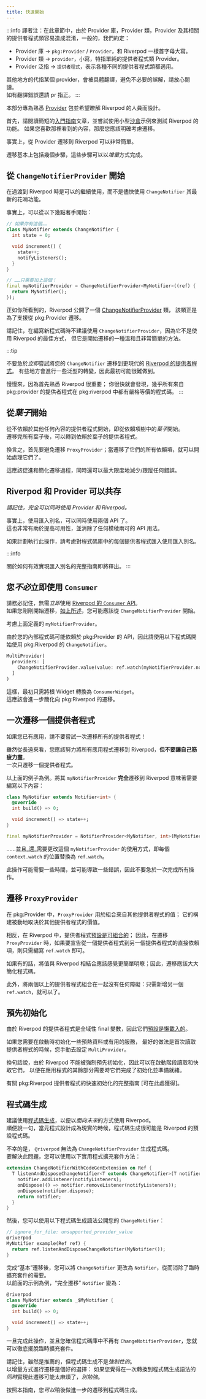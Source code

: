 ---
title: 快速開始
---

:::info
譯者注：在此章節中，由於 Provider 庫，Provider 類，Provider 及其相關的提供者程式類容易造成混淆，一般的，我們約定：  
- Provider 庫 -> `pkg:Provider` / `Provider`，和 Riverpod 一樣首字母大寫。
- Provider 類 -> `provider`，小寫，特指單純的提供者程式類 Provider。
- Provider 泛指 -> `提供者程式`，表示各種不同的提供者程式類都適用。

其他地方的代指某個 provider，會被具體翻譯，避免不必要的誤解，請放心閱讀。  
如有翻譯錯誤還請 pr 指正。
:::

<!---
This section is designed for people familiar with the [Provider] package who
wants to learn about Riverpod.
-->
本部分專為熟悉 [Provider] 包並希望瞭解 Riverpod 的人員而設計。

<!---
Before anything, read the short [getting started] article and try out the small
[sandbox] example to test Riverpod's features out. If you like what you see there, you should then
definitively consider a migration.
-->
首先，請閱讀簡短的[入門指南]文章，並嘗試使用小型[沙盒]示例來測試 Riverpod 的功能。
如果您喜歡那裡看到的內容，那麼您應該明確考慮遷移。

<!---
Indeed, migrating from Provider to Riverpod can be very straightforward.  
-->
事實上，從 Provider 遷移到 Riverpod 可以非常簡單。

<!---
Migrating basically consists in a few steps that can be done in an *incremental* way.
-->
遷移基本上包括幾個步驟，這些步驟可以以*增量*方式完成。

<!---
## Start with `ChangeNotifierProvider`
-->
## 從 `ChangeNotifierProvider` 開始

<!---
It's fine to keep using `ChangeNotifier` while transitioning towards Riverpod,
and not use its latest fancy features ASAP.
-->
在過渡到 Riverpod 時是可以的繼續使用，而不是儘快使用 `ChangeNotifier` 其最新的花哨功能。

<!---
Indeed, the following is perfectly fine to start with:
-->
事實上，可以從以下幾點著手開始：

```dart
// 如果你有這個……
class MyNotifier extends ChangeNotifier {
  int state = 0;

  void increment() {
    state++;
    notifyListeners();
  }
}

// ……只需要加上這個！
final myNotifierProvider = ChangeNotifierProvider<MyNotifier>((ref) {
  return MyNotifier();
});
```

<!---
As you can see Riverpod exposes a [ChangeNotifierProvider] class,
which is there precisely to support migrations from pkg:Provider.
-->
正如你所看到的，Riverpod 公開了一個 [ChangeNotifierProvider] 類，
該類正是為了支援從 pkg:Provider 遷移。

<!---
Keep in mind that this provider is not recommended when writing new code,
and it is not the best way to use Riverpod, but it's a gentle and very easy way to start your migration.
-->
請記住，在編寫新程式碼時不建議使用 `ChangeNotifierProvider`，因為它不是使用 Riverpod 的最佳方式，
但它是開始遷移的一種溫和且非常簡單的方法。

:::tip
<!---
There is no rush to *immediately* try to change your `ChangeNotifier`s into the more modern [Riverpod's providers].
Some requite a bit of a paradigm shift, so it may be difficult to do initially.  
-->
不要急於*立即*嘗試將您的 `ChangeNotifier` 遷移到更現代的 [Riverpod 的提供者程式]。
有些地方會進行一些泛型的轉變，因此最初可能很難做到。

<!---
Take your time, as it is important to get yourself familiar with Riverpod first;
you'll quickly find out that *almost* all Providers from pkg:provider have a strict equivalent in pkg:riverpod.
-->
慢慢來，因為首先熟悉 Riverpod 很重要；
你很快就會發現，幾乎所有來自 pkg:provider 的提供者程式在 pkg:riverpod 中都有嚴格等價的程式碼。
:::

<!---
## Starts with *leaves*
-->
## 從*葉子*開始

<!---
Start with Providers that do not depend on anything else, i.e. start with the *leaves* in your dependency tree.  
Once you have migrated all of the leaves, you can then move on to the providers that depend on leaves.
-->
從不依賴於其他任何內容的提供者程式開始，即從依賴項樹中的*葉子*開始。  
遷移完所有葉子後，可以轉到依賴於葉子的提供者程式。

<!---
In other words, avoid migrating `ProxyProvider`s at first; tackle them once all of their dependencies have been migrated.
-->
換言之，首先要避免遷移 `ProxyProvider`；當遷移了它們的所有依賴項，就可以開始處理它們了。

<!---
This should boost and simplify the migration process, while also minimizing / tracking down any errors.
-->
這應該促進和簡化遷移過程，同時還可以最大限度地減少/跟蹤任何錯誤。


<!---
## Riverpod and Provider can coexist
-->
## Riverpod 和 Provider 可以共存

<!---
*Keep in mind that it is entirely possible to use both Provider and Riverpod at the same time.*
-->

*請記住，完全可以同時使用 Provider 和 Riverpod。*

<!---
Indeed, using import aliases, it is possible to use the two APIs altogheter.  
This is also great for readibilty and it removes any ambiguous API usage.
-->
事實上，使用匯入別名，可以同時使用兩個 API 了。  
這也非常有助於提高可用性，並消除了任何模稜兩可的 API 用法。

<!---
If you plan on doing this, consider using import aliases for each Provider import in your codebase.
-->
如果計劃執行此操作，請考慮對程式碼庫中的每個提供者程式匯入使用匯入別名。

:::info
<!---
A full guide onto how to effectively implement import aliases is incoming soon.
-->
關於如何有效實現匯入別名的完整指南即將釋出。
:::


<!---
## You don't *have to* use `Consumer` right away
-->
## 您*不必*立即使用 `Consumer`

<!---
It's important to keep in mind that there is no need to *immediately* use [Riverpod's `Consumer` APIs].  
If you've just started the migration, [as mentioned above], you should probably start with `ChangeNotifierProvider`.
-->
請務必記住，無需*立即*使用 [Riverpod 的 `Consumer` API]。  
如果您剛剛開始遷移，[如上所述]，您可能應該從 `ChangeNotifierProvider` 開始。

<!---
Consider `myNotifierProvider`, defined above.
-->
考慮上面定義的 `myNotifierProvider`。

<!---
Since your inner code is probably depending on pkg:Provider's APIs, use the following to start consuming `ChangeNotifier`s with pkg:Riverpod.
-->
由於您的內部程式碼可能依賴於 pkg:Provider 的 API，因此請使用以下程式碼開始使用 pkg:Riverpod 的 `ChangeNotifier`。

```dart
MultiProvider(
  providers: [
    ChangeNotifierProvider.value(value: ref.watch(myNotifierProvider.notifier)),
  ]
)
```

<!---
This way, only the root Widget has to be initially converted into a `ConsumerWidget`.  
This should ease the migration towards pkg:Riverpod even more.
-->
這樣，最初只需將根 Widget 轉換為 `ConsumerWidget`。  
這應該會進一步簡化向 pkg:Riverpod 的遷移。


<!---
## Migrate one Provider at a time
-->
## 一次遷移一個提供者程式

<!---
If you have an existing app, don't try to migrate all your providers at once!
-->
如果您已有應用，請不要嘗試一次遷移所有的提供者程式！

<!---
While you should strive toward moving all your application to Riverpod in the long-run, 
**don't burn yourself out**.  
Do it one provider at a time.  
-->
雖然從長遠來看，您應該努力將所有應用程式遷移到 Riverpod，**但不要讓自己筋疲力盡**。  
一次只遷移一個提供者程式。

<!---
Take the above example. **Fully** migrating that `myNotifierProvider` to Riverpod means writing the following:
-->
以上面的例子為例。將其 `myNotifierProvider` **完全**遷移到 Riverpod 意味著需要編寫以下內容：

```dart
class MyNotifier extends Notifier<int> {
  @override
  int build() => 0;

  void increment() => state++;
}

final myNotifierProvider = NotifierProvider<MyNotifier, int>(MyNotifier.new);
```

<!---
.. and it's _also_ needed to change how that provider is consumed, i.e. writing `ref.watch` in the place of each `context.watch` for this provider.
-->
……並且_還_需要更改這個 `myNotifierProvider` 的使用方式，即每個 `context.watch` 的位置替換為 `ref.watch`。

<!---
This operation might take some time and might lead to some errors, so don't rush doing this all at once.
-->
此操作可能需要一些時間，並可能導致一些錯誤，因此不要急於一次完成所有操作。

<!---
## Migrating `ProxyProvider`s
-->
## 遷移 `ProxyProvider`

<!---
Within pkg:Provider, `ProxyProvider` is used to combine values from other Providers;
its build depends on the value of other providers, reactively.
-->
在 pkg:Provider 中，`ProxyProvider` 用於組合來自其他提供者程式的值；
它的構建被動地取決於其他提供者程式的價值。

<!---
With Riverpod, instead, Providers [are composable by default]; therefore, when migrating a `ProxyProvider`
you'll simply need to write `ref.watch` if you want to declare a direct dependency from a Provider to another.
-->
相反，在 Riverpod 中，提供者程式[預設是可組合的]；
因此，在遷移 `ProxyProvider` 時，如果要宣告從一個提供者程式到另一個提供者程式的直接依賴項，則只需編寫 `ref.watch` 即可。

<!---
If anything, combining values with Riverpod should feel simpler and straightforward; thus, the migration should greatly
simplify your code.
-->
如果有的話，將值與 Riverpod 相結合應該感覺更簡單明瞭；因此，遷移應該大大簡化程式碼。

<!---
Furthermore, there are no shanenigans about combining more than two providers together:
just add another `ref.watch` and you'll be good to go.
-->
此外，將兩個以上的提供者程式組合在一起沒有任何障礙：只需新增另一個 `ref.watch`，就可以了。

<!---
## Eager initialization
-->
## 預先初始化

<!---
Since Riverpod's providers are final global variables, they are [lazy by default].
-->
由於 Riverpod 的提供者程式是全域性 final 變數，因此它們[預設是懶載入的]。

<!---
If you need to initialize some warm-up data or a useful service on startup,
the best way to do it is to first read your provider in the place where you used to put `MultiProvider`.
-->
如果您需要在啟動時初始化一些預熱資料或有用的服務，
最好的做法是首次讀取提供者程式的時候，您手動去設定 `MultiProvider`。

<!---
In other words, since Riverpod can't be forced to be eager initialized, they can be read and cached
in your startup phase, so that they're warm and ready when needed inside the rest of your application.
-->
換句話說，由於 Riverpod 不能被強制預先初始化，因此可以在啟動階段讀取和快取它們，
以便在應用程式的其餘部分需要時它們完成了初始化並準備就緒。

<!---
A full guide about eager initialization of pkg:Riverpod's providers [is available here].
-->
有關 pkg:Riverpod 提供者程式的快速初始化的完整指南 [可在此處獲得]。

<!---
## Code Generation
-->
## 程式碼生成

<!---
[Code generation] is recommended to use Riverpod the *future-proof* way.  
As a side note, chances are that when metaprogramming will be a thing, codegen will be default for Riverpod.
-->
建議使用[程式碼生成]，以便以*面向未來*的方式使用 Riverpod。  
順便說一句，當元程式設計成為現實的時候，程式碼生成很可能是 Riverpod 的預設程式碼。

<!---
Unluckily, `@riverpod` can't generate code for `ChangeNotifierProvider`.  
To overcome this, you can use the following utility extesion method:
-->
不幸的是， `@riverpod` 無法為 `ChangeNotifierProvider` 生成程式碼。  
要解決此問題，您可以使用以下實用程式擴充套件方法：

```dart
extension ChangeNotifierWithCodeGenExtension on Ref {
  T listenAndDisposeChangeNotifier<T extends ChangeNotifier>(T notifier) {
    notifier.addListener(notifyListeners);
    onDispose(() => notifier.removeListener(notifyListeners));
    onDispose(notifier.dispose);
    return notifier;
  }
}
```

<!---
And then, you can expose your `ChangeNotifier` with the following codegen syntax:
-->
然後，您可以使用以下程式碼生成語法公開您的 `ChangeNotifier`：

```dart
// ignore_for_file: unsupported_provider_value
@riverpod
MyNotifier example(Ref ref) {
  return ref.listenAndDisposeChangeNotifier(MyNotifier());
}
```

<!---
Once the "base" migration is done, you can change your `ChangeNotifier` to `Notifier`,
thus eliminating the need for temporary extensions.  
Taking up the previous examples, a "fully migrated" `Notifier` becomes:
-->
完成“基本”遷移後，您可以將 `ChangeNotifier` 更改為 `Notifier`，從而消除了臨時擴充套件的需要。  
以前面的示例為例，“完全遷移” `Notifier` 變為：

```dart
@riverpod
class MyNotifier extends _$MyNotifier {
  @override
  int build() => 0;

  void increment() => state++;
}
```

<!---
Once this is done, and you're positive that there are no more `ChangeNotifierProvider`s 
in your codebase, you can get rid of the temporary extension definitively.
-->
一旦完成此操作，並且您確信程式碼庫中不再有 `ChangeNotifierProvider`，您就可以徹底擺脫臨時擴充套件。

<!---
Keep in mind that, while being recommended, codegen is not *mandatory*.  
It's good to reason about migrations incrementally:
if you feel like that implementing this migration *while* transitioning to
the code generation syntax in one single take might be too much, *that's fine*.
-->
請記住，雖然是推薦的，但程式碼生成不是*強制性的*。  
以增量方式進行遷移是個好的選擇：
如果您覺得在一次轉換到程式碼生成語法的*同時*實現此遷移可能太麻煩了，*別勉強*。

<!---
Following this guide, you *can* migrate towards codegen as a further step forward, later on.
-->
按照本指南，您*可以*稍後做進一步的遷移到程式碼生成。

[getting started]: /docs/introduction/getting_started
[sandbox]: https://dartpad.dev/?null_safety=true&id=ef06ab3ce0b822e6cc5db0575248e6e2
[provider]: https://pub.dev/packages/provider
[ChangeNotifierProvider]: /docs/providers/change_notifier_provider
[Code generation]: /docs/concepts/about_code_generation
[Riverpod's providers]: /docs/providers/notifier_provider
[are composable by default]: /docs/from_provider/motivation#combining-providers-is-hard-and-error-prone
[as mentioned above]: /docs/from_provider/quickstart#start-with-changenotifierprovider
[Riverpod's `Consumer` APIs]: /docs/concepts/reading
[lazy by default]: /docs/concepts/provider_lifecycles

[入門指南]: /docs/introduction/getting_started
[沙盒]: https://dartpad.dev/?null_safety=true&id=ef06ab3ce0b822e6cc5db0575248e6e2
<!--- TODO(yang-lile): 記得修復連結 -->
[預設是可組合的]: /docs/from_provider/motivation#combining-providers-is-hard-and-error-prone
[如上所述]: /docs/from_provider/quickstart#從-changenotifierprovider-開始
[Riverpod 的 `Consumer` API]: /docs/concepts/reading
[預設是懶載入的]: /docs/concepts/provider_lifecycles
[程式碼生成]: /docs/concepts/about_code_generation
[Riverpod 的提供者程式]: /docs/providers/notifier_provider